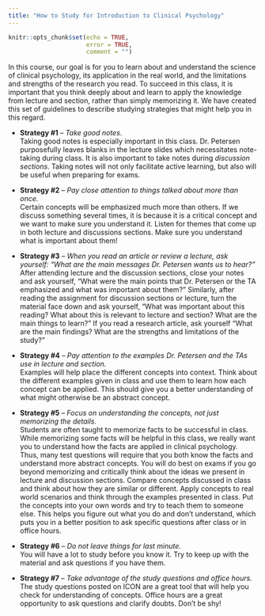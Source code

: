 ```yaml
---
title: "How to Study for Introduction to Clinical Psychology"
---
```


```r
knitr::opts_chunk$set(echo = TRUE,
                      error = TRUE,
                      comment = "")
```

In this course, our goal is for you to learn about and understand the science of clinical psychology, its application in the real world, and the limitations and strengths of the research you read.
To succeed in this class, it is important that you think deeply about and learn to apply the knowledge from lecture and section, rather than simply memorizing it.
We have created this set of guidelines to describe studying strategies that might help you in this regard.

- **Strategy #1** – *Take good notes*.\
Taking good notes is especially important in this class.
Dr. Petersen purposefully leaves blanks in the lecture slides which necessitates note-taking during class.
It is also important to take notes during *discussion sections*.
Taking notes will not only facilitate active learning, but also will be useful when preparing for exams.

- **Strategy #2** – *Pay close attention to things talked about more than once.*\
Certain concepts will be emphasized much more than others.
If we discuss something several times, it is because it is a critical concept and we want to make sure you understand it.
Listen for themes that come up in both lecture and discussions sections.
Make sure you understand what is important about them!

- **Strategy #3** – *When you read an article or review a lecture, ask yourself: "What are the main messages Dr. Petersen wants us to hear?"*\
After attending lecture and the discussion sections, close your notes and ask yourself, “What were the main points that Dr. Petersen or the TA emphasized and what was important about them?” Similarly, after reading the assignment for discussion sections or lecture, turn the material face down and ask yourself, “What was important about this reading? What about this is relevant to lecture and section? What are the main things to learn?” If you read a research article, ask yourself “What are the main findings? What are the strengths and limitations of the study?” 

- **Strategy #4** – *Pay attention to the examples Dr. Petersen and the TAs use in lecture and section.*\
Examples will help place the different concepts into context.
Think about the different examples given in class and use them to learn how each concept can be applied.
This should give you a better understanding of what might otherwise be an abstract concept.

- **Strategy #5** – *Focus on understanding the concepts, not just memorizing the details.*\
Students are often taught to memorize facts to be successful in class.
While memorizing some facts will be helpful in this class, we really want you to understand how the facts are applied in clinical psychology.
Thus, many test questions will require that you both know the facts and understand more abstract concepts.
You will do best on exams if you go beyond memorizing and critically think about the ideas we present in lecture and discussion sections.
Compare concepts discussed in class and think about how they are similar or different.
Apply concepts to real world scenarios and think through the examples presented in class.
Put the concepts into your own words and try to teach them to someone else.
This helps you figure out what you do and don’t understand, which puts you in a better position to ask specific questions after class or in office hours.

- **Strategy #6** – *Do not leave things for last minute.*\
You will have a lot to study before you know it.
Try to keep up with the material and ask questions if you have them.

- **Strategy #7** – *Take advantage of the study questions and office hours.*\
The study questions posted on ICON are a great tool that will help you check for understanding of concepts.
Office hours are a great opportunity to ask questions and clarify doubts.
Don't be shy!
